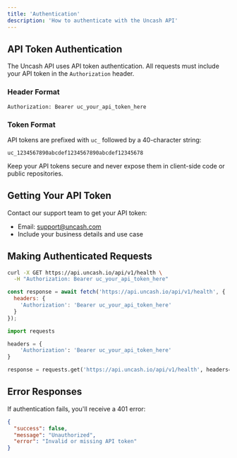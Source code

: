 ```yaml
---
title: 'Authentication'
description: 'How to authenticate with the Uncash API'
---
```


## API Token Authentication

The Uncash API uses API token authentication. All requests must include your API token in the `Authorization` header.

### Header Format

```http
Authorization: Bearer uc_your_api_token_here
```

### Token Format

API tokens are prefixed with `uc_` followed by a 40-character string:

```
uc_1234567890abcdef1234567890abcdef12345678
```

<Warning>
Keep your API tokens secure and never expose them in client-side code or public repositories.
</Warning>

## Getting Your API Token

Contact our support team to get your API token:
- Email: support@uncash.com
- Include your business details and use case

## Making Authenticated Requests

<CodeGroup>

```bash cURL
curl -X GET https://api.uncash.io/api/v1/health \
  -H "Authorization: Bearer uc_your_api_token_here"
```

```javascript JavaScript
const response = await fetch('https://api.uncash.io/api/v1/health', {
  headers: {
    'Authorization': 'Bearer uc_your_api_token_here'
  }
});
```

```python Python
import requests

headers = {
    'Authorization': 'Bearer uc_your_api_token_here'
}

response = requests.get('https://api.uncash.io/api/v1/health', headers=headers)
```

</CodeGroup>

## Error Responses

If authentication fails, you'll receive a 401 error:

```json
{
  "success": false,
  "message": "Unauthorized",
  "error": "Invalid or missing API token"
}
```